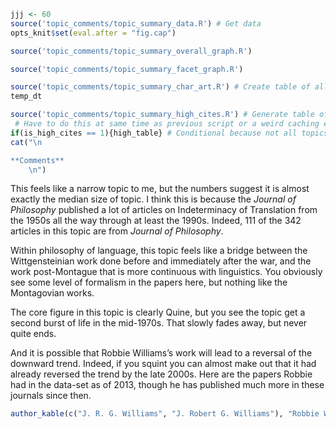 ```r
jjj <- 60
source('topic_comments/topic_summary_data.R') # Get data
opts_knit$set(eval.after = "fig.cap")
```

```r
source('topic_comments/topic_summary_overall_graph.R')
```

```r
source('topic_comments/topic_summary_facet_graph.R')
```

```r
source('topic_comments/topic_summary_char_art.R') # Create table of all articles in topic
temp_dt
```

```r
source('topic_comments/topic_summary_high_cites.R') # Generate table of highly cited articles. 
 # Have to do this at same time as previous script or a weird caching error occurs.
if(is_high_cites == 1){high_table} # Conditional because not all topics have high cites
cat("\n

**Comments**
	\n")
```

This feels like a narrow topic to me, but the numbers suggest it is almost exactly the median size of topic. I think this is because the _Journal of Philosophy_ published a lot of articles on Indeterminacy of Translation from the 1950s all the way through at least the 1990s. Indeed, 111 of the 342 articles in this topic are from _Journal of Philosophy_.

Within philosophy of language, this topic feels like a bridge between the Wittgensteinian work done before and immediately after the war, and the work post-Montague that is more continuous with linguistics. You obviously see some level of formalism in the papers here, but nothing like the Montagovian works.

The core figure in this topic is clearly Quine, but you see the topic get a second burst of life in the mid-1970s. That slowly fades away, but never quite ends.

And it is possible that Robbie Williams's work will lead to a reversal of the downward trend. Indeed, if you squint you can almost make out that it had already reversed the trend by the late 2000s. Here are the papers Robbie had in the data-set as of 2013, though he has published much more in these journals since then.

```r
author_kable(c("J. R. G. Williams", "J. Robert G. Williams"), "Robbie Williams")
```

